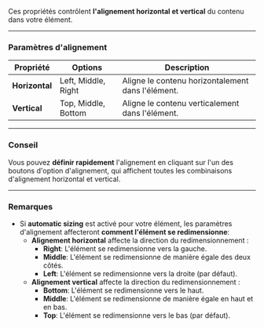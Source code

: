 Ces propriétés contrôlent **l'alignement horizontal et vertical** du contenu dans votre élément.

***

### **Paramètres d'alignement**

| **Propriété**  | **Options**         | **Description**                                   |
| -------------- | ------------------- | ------------------------------------------------- |
| **Horizontal** | Left, Middle, Right | Aligne le contenu horizontalement dans l'élément. |
| **Vertical**   | Top, Middle, Bottom | Aligne le contenu verticalement dans l'élément.   |

***

### **Conseil**

Vous pouvez **définir rapidement** l'alignement en cliquant sur l'un des boutons d'option d'alignement, qui affichent toutes les combinaisons d'alignement horizontal et vertical.

***

### **Remarques**

* Si **automatic sizing** est activé pour votre élément, les paramètres d'alignement affecteront **comment l'élément se redimensionne**:
  * **Alignement horizontal** affecte la direction du redimensionnement :
    * **Right**: L'élément se redimensionne vers la gauche.
    * **Middle**: L'élément se redimensionne de manière égale des deux côtés.
    * **Left**: L'élément se redimensionne vers la droite (par défaut).
  * **Alignement vertical** affecte la direction du redimensionnement :
    * **Bottom**: L'élément se redimensionne vers le haut.
    * **Middle**: L'élément se redimensionne de manière égale en haut et en bas.
    * **Top**: L'élément se redimensionne vers le bas (par défaut).
